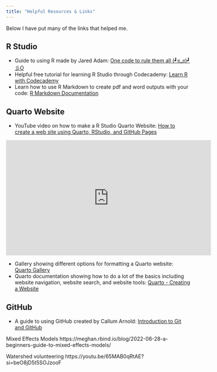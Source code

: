 ```yaml
---
title: "Helpful Resources & Links"
---
```


Below I have put many of the links that helped me.

## R Studio

-   Guide to using R made by [Jared Adam](https://www.linkedin.com/in/jared-adam-24b107241/){style="text-decoration: none;"}: <a href="https://jared-adam-psu.github.io/R-Tutorial-for-Tooker-Lab/" target="_blank">One code to rule them all (┛ಠ_ಠ)┛彡O</a>
-   Helpful free tutorial for learning R Studio through Codecademy: <a href="https://www.codecademy.com/learn/learn-r?utm_source=pepperjam&utm_medium=affiliate&utm_term=159404&clickId=4716939938&pj_creativeid=8-12462&pj_publisherid=159404" target="_blank">Learn R with Codecademy</a>
-   Learn how to use R Markdown to create pdf and word outputs with your code: <a href="https://rmarkdown.rstudio.com/lesson-1.html" target="_blank">R Markdown Documentation</a>

## Quarto Website

-   YouTube video on how to make a R Studio Quarto Website: [How to create a web site using Quarto, RStudio, and GitHub Pages](https://youtu.be/YN75YXaLFGM?si=RyCG23IMBwFUKsO8)

```{=html}
<!DOCTYPE html>
<html lang="en">
<head>
    <meta charset="UTF-8">
    <meta name="viewport" content="width=device-width, initial-scale=1.0">
    <title>How to create a web site using Quarto, RStudio, and GitHub Pages</title>
</head>
<body>
    <!-- <h2></h2> -->
    <!-- Replace 'VIDEO_ID' with the actual ID of your YouTube video -->
    <iframe width="560" height="315" src="https://www.youtube.com/embed/YN75YXaLFGM" frameborder="0" allowfullscreen></iframe>
</body>
</html>
```
-   Gallery showing different options for formatting a Quarto website: [Quarto Gallery](https://quarto.org/docs/gallery/)
-   Quarto documentation showing how to do a lot of the basics including website navigation, website search, and website tools: <a href="https://quarto.org/docs/websites/" target="_blank">Quarto - Creating a Website</a>

## GitHub

-   A guide to using GitHub created by [Callum Arnold](https://www.linkedin.com/in/arnold-c/){style="text-decoration: none;"}: <a href="https://psu-git.callumarnold.com" target="_blank">Introduction to Git and GitHub</a>


Mixed Effects Models
https://meghan.rbind.io/blog/2022-06-28-a-beginners-guide-to-mixed-effects-models/


Watershed volunteering
https://youtu.be/65MAB0qRtAE?si=beO8jD5t5SOJzooF
